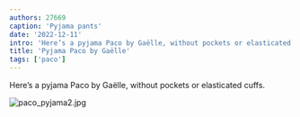 ```yaml
---
authors: 27669
caption: 'Pyjama pants'
date: '2022-12-11'
intro: 'Here’s a pyjama Paco by Gaëlle, without pockets or elasticated cuffs.'
title: 'Pyjama Paco by Gaëlle'
tags: ['paco']
---
```


<!-- truncate -->

Here’s a pyjama Paco by Gaëlle, without pockets or elasticated cuffs.

![paco_pyjama2.jpg](https://posts.freesewing.org/uploads/PXL_20221211_1824441072_5abf00ef37.jpg)
